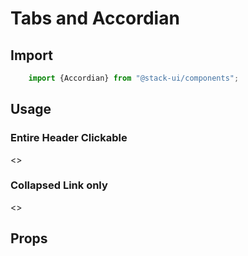 


<Meta title="Components/Accordian" component="Accordian"  />

# Tabs and Accordian

<Story name="Import" />

## Import

```jsx
    import {Accordian} from "@stack-ui/components";
```

## Usage

<Story name="Usages"/>

### Entire Header Clickable
<Preview withToolbar>
<Story name="-Default">
    <>
    <Accordian  label="Card Title" variant="link" as={Card.Header} content="the body content must goes here...." icon="chevron-down" />
    <Accordian  label="Card Title" variant="link" as={Card.Header} content="the body2 content must goes here...." icon="chevron-down" />
    <Accordian  label="Card Title" variant="link" as={Card.Header} content="the body3 content must goes here...." icon="chevron-down" />
    <Accordian  label="Card Title" variant="link" as={Card.Header} content="the body44 content must goes here...." icon="chevron-down" />
    </>
</Story>
</Preview>

### Collapsed Link only
<Preview withToolbar>
<Story name="-LinkAccordion">
    <>
    <Accordian label="Button Title" as={Button} width="200px" variant="link" content="the body content must goes here...." />
    </>
</Story>
</Preview>

<Story name="Props" />

## Props

<Props of={AccordianTypes} />